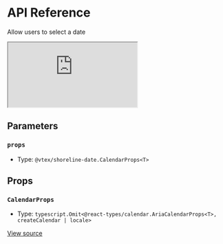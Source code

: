 # API Reference

Allow users to select a date

<iframe src="https://620e870c28c4ae003a705d42-wkrnrjsipu.chromatic.com/?path=/story/components-calendar--play&full=1&shortcuts=false&singleStory=true" 
    style={{"width":"100%","height":600,"border":0,"borderRadius":4}}></iframe>

## Parameters

### `props`

- Type: `@vtex/shoreline-date.CalendarProps<T>`

## Props

### `CalendarProps`

- Type: `typescript.Omit<@react-types/calendar.AriaCalendarProps<T>, createCalendar | locale>`

[View source](https://github.com/vtex/shoreline/blob/0ed0a3d44/packages/date/src/calendar/calendar.tsx#L22)
